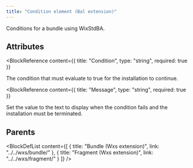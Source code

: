 ```yaml
---
title: "Condition element (Bal extension)"
---
```



Conditions for a bundle using WixStdBA.


## Attributes

<BlockWrapper>

  <BlockReference
    content={{
      title: "Condition",
      type: "string",
      required: true
    }}
  >
  The condition that must evaluate to true for the installation to continue.
  </BlockReference>

  <BlockReference
    content={{
      title: "Message",
      type: "string",
      required: true
    }}
  >
  Set the value to the text to display when the condition fails and the installation must be terminated.
  </BlockReference>

</BlockWrapper>


## Parents

<BlockDefList content={[
    {
      title: "Bundle (Wxs extension)",
      link: "../../wxs/bundle/"
    },
    {
      title: "Fragment (Wxs extension)",
      link: "../../wxs/fragment/"
    }
  ]}
/>